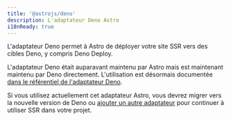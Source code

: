 ```yaml
---
title: '@astrojs/deno'
description: L'adaptateur Deno Astro
i18nReady: true
---
```


L'adaptateur Deno permet à Astro de déployer votre site SSR vers des cibles Deno, y compris Deno Deploy.

L'adaptateur Deno était auparavant maintenu par Astro mais est maintenant maintenu par Deno directement. L'utilisation est désormais documentée [dans le référentiel de l'adaptateur Deno](https://github.com/denoland/deno-astro-adapter).

Si vous utilisez actuellement cet adaptateur Astro, vous devrez migrer vers la nouvelle version de Deno ou [ajouter un autre adaptateur](/fr/guides/server-side-rendering/) pour continuer à utiliser SSR dans votre projet.
